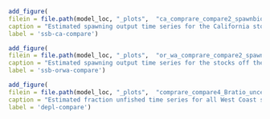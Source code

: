```r
add_figure(
filein = file.path(model_loc, "_plots",  "ca_comprare_compare2_spawnbio_uncertainty.png"), 
caption = "Estimated spawning output time series for the California stocks north and south of Point Conception",
label = 'ssb-ca-compare')
```

```r
add_figure(
filein = file.path(model_loc, "_plots",  "or_wa_comprare_compare2_spawnbio_uncertainty.png"), 
caption = "Estimated spawning output time series for the stocks off the Oregon and Washington coast",
label = 'ssb-orwa-compare')
```

```r
add_figure(
filein = file.path(model_loc, "_plots",  "comprare_compare4_Bratio_uncertainty.png"), 
caption = "Estimated fraction unfished time series for all West Coast stocks",
label = 'depl-compare')
```

\clearpage